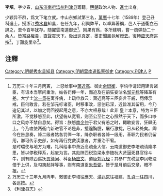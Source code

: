 '''李培'''，字少春，[[山东|山东]][[济南府|济南府]][[滨州|滨州]][[利津县|利津县]]竈籍。[[明朝|明朝]]政治人物、[[進士|進士]]出身。

少颖异不群，爲文下笔立就。中山东鄉試第三名，[[萬曆|萬曆]]十七年（1589年）登己丑科進士，授浙江[[秀水县|秀水县]]知县，在任九年，利興弊革，以卓异著稱，邑人于通衢立石誦之，至今百年犹存。随擢雲南道御史<ref>万历三十年三月丙寅， 上怒给事中[[萧近高|萧近高]]、御史[[余懋衡|余懋衡]]、李培申请起用建言诸臣，有诏本当拏问重治，姑各罚俸一年，而追及在前狂妄沽名[[邹元标|邹元标]]等降革有差。大学士[[沈一贯|沈一贯]]在寓养病，上疏申救云：萧近高等三臣妄言干威，罚俸示戒，臣何敢言。若在邹元标诸臣，时移事改，惩创已深，近旨准其留用，今乃追记其过，以加之罚回视起用之意，不亦大相悬哉！此非 皇上本意，特为三臣所激，不觉移怒至此，伏望俯从宽宥，则至公至仁之心照然于天下，而多口哆口之风亦不禁自息矣。得旨：朕怒[[南企仲|南企仲]]于君父有恙之时，輙敢妄言，狂肆无上。今乃唆使两衙门新进官不论是非，擅逞胸臆，屡行激扰，已从轻处矣。卿今在告恳奏，降二级者姑各罚俸一年，降杂职者各降一级用，革职为民者仍留用，卿可传示吏部，如有再行党救渎激者，并重治不宥。<br>是时璫使与地方为难，礼科给事中萧近高疏全大信、云南道御史李培疏请隆孝思，皆以停税释系，起废为言。其劾陕西税监梁永参随杭大贤逼死县官徐斗牛，则有陕西巡抚[[贾待问|贾待问]]、科臣[[杨应文|杨应文]]、道臣[[刘九经|刘九经]]；其参广东税监李凤乾没倍于上供，及勾夷起衅等事，则有南道臣[[朱吾弼|朱吾弼]]，皆于是月前后交章，概不报。</ref>，刚果有爲，多所建明，嘗一疏弹劾二十余人，皆當路權貴，直聲震天下。後出巡[[真定|真定]]，墨吏聞風竟解綬去。復轉[[应天府|应天府]]巡按<ref>万历三十三年九月丙申，敕御史李培往應天、[[湯兆京|湯兆京]]往福建、[[孔貞一|孔貞一]]往四川，各巡按。</ref>，丁艱旋里卒<ref>《利津县志》</ref>。

== 注釋 ==
{{reflist}}

{{明朝人物小作品}}
{{萬曆十七年己丑科殿試金榜}}
{{DEFAULTSORT:Li李}}
[[Category:明朝秀水县知县|Category:明朝秀水县知县]]
[[Category:明朝雲南道監察御史|Category:明朝雲南道監察御史]]
[[Category:利津人|Category:利津人]]
[[Category:李姓|P]]